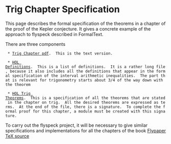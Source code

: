 = Trig Chapter Specification =

This page describes the formal specification of the theorems in a chapter of the proof of the Kepler conjecture.  
It gives a concrete example of the approach to flyspeck described in FormalText.

There are three components

  * [http://flyspeck.googlecode.com/files/trig_chapter_200803.pdf Trig Chapter pdf].  This is the text version.


  * [http://flyspeck.googlecode.com/svn/trunk/inequalities/definitions_kepler.ml HOL Definitions].  This is a list of definitions.  It is a rather long file, because it also includes all the definitions that appear in the formal specification of the interval arithmetic inequalities.  The part that is relevant for trigonometry starts about 3/4 of the way down with the theorem {{{real3_exists}}}


  * [http://flyspeck.googlecode.com/svn/trunk/text_formalization/trig.ml HOL Trig Theorems].  This is a specification of all the theorems that are stated in the chapter on trig.  All the desired theorems are expressed as terms.  At the end of the file, there is a signature.  To complete the formal proof for this chapter, a module must be created with this signature. 


To carry out the flyspeck project, it will be necessary to give similar specifications and implementations for all the chapters of the book [http://flyspeck.googlecode.com/svn/trunk/kepler_tex/ Flypaper TeX source]